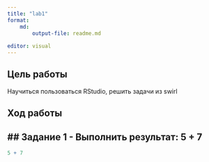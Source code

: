 ```yaml
---
title: "lab1"
format:
    md:
        output-file: readme.md
    
editor: visual
---
```

## Цель работы

Научиться пользоваться RStudio, решить задачи из swirl


## Ход работы

## Задание 1 - Выполнить результат: 5 + 7
---

```r
5 + 7
```

